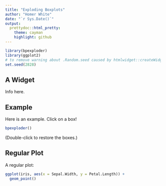 ```yaml
---
title: "Exploding Boxplots"
author: "Homer White"
date: "`r Sys.Date()`"
output:
  prettydoc::html_pretty:
    theme: cayman
    highlight: github
---
```


```r
library(bpexploder)
library(ggplot2)
# to remove warning about .Random.seed caused by htmlwidget::createWidgetId()
set.seed(2828)   
```


## A Widget

Info here.

## Example

Here is an example.  Click on a box!

```r
bpexploder()
```



(Double-click to restore the boxes.)

## Regular Plot

A regular plot:

```r
ggplot(iris, aes(x = Sepal.Width, y = Petal.Length)) +
  geom_point()
```



